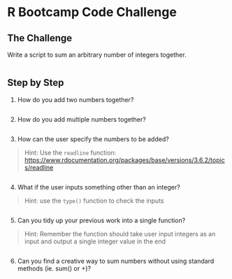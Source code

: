 # R Bootcamp Code Challenge

## The Challenge

Write a script to sum an arbitrary number of integers together.

```r

```

## Step by Step

1. How do you add two numbers together?

```r

```

2. How do you add multiple numbers together?

```r

```

3. How can the user specify the numbers to be added?

> Hint: Use the `readline` function: <https://www.rdocumentation.org/packages/base/versions/3.6.2/topics/readline>

```r

```

4. What if the user inputs something other than an integer?

> Hint: use the `type()` function to check the inputs

```r

```

5. Can you tidy up your previous work into a single function?

> Hint: Remember the function should take user input integers as an input and output a single integer value in the end

```r

```

6. Can you find a creative way to sum numbers without using standard methods (ie. sum() or +)?

```r

```
